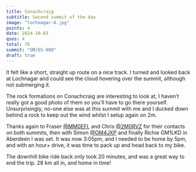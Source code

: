 ```yaml
---
title: Conachcraig
subtitle: Second summit of the day
image: "lochnagar-6.jpg"
points: 4
date: 2024-10-03
qsos: 4
total: 76
summit: "GM/ES-008"
draft: true
---
```




 It felt like a short, straight up route on a nice track. I turned and looked back at Lochnagar and could see the cloud hovering over the summit, although not submerging it.

The rock formations on Conachcraig are interesting to look at, I haven’t really got a good photo of them so you’ll have to go there yourself. Unsurprisingly, no-one else was at this summit with me and I ducked down behind a rock to keep out the wind whilst I setup again on 2m.

Thanks again to Fraser [@MM0EFI](https://reflector.sota.org.uk/u/mm0efi), and Chris [@2M0RVZ](https://reflector.sota.org.uk/u/2m0rvz) for their contacts on both summits, then with Simon [@GM4JXP](https://reflector.sota.org.uk/u/gm4jxp) and finally Richie GM1LKD in Aberdeen I was set. It was now 3:05pm, and I needed to be home by 5pm, and with an hour+ drive, it was time to pack up and head back to my bike.

The downhill bike ride back only took 20 minutes, and was a great way to end the trip. 28 km all in, and home in time!
